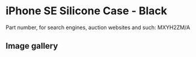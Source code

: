 
# iPhone SE Silicone Case - Black

Part number, for search engines, auction websites and such: MXYH2ZM/A

## Image gallery

<div style={{ width: '100%', maxWidth: '768px' }}>
<GalleryComponent
    images={[
      {
        original: "/everysource/MXYH2.webp",
        thumbnail: "/everypreview/MXYH2.webp",
      },
      {
        original: "/everysource/MXYH2_AV1.webp",
        thumbnail: "/everypreview/MXYH2_AV1.webp",
      },
      {
        original: "/everysource/MXYH2_AV2.webp",
        thumbnail: "/everypreview/MXYH2_AV2.webp",
      },
      {
        original: "/everysource/MXYH2_AV3.webp",
        thumbnail: "/everypreview/MXYH2_AV3.webp",
      },
      {
        original: "/everysource/MXYH2_AV4.webp",
        thumbnail: "/everypreview/MXYH2_AV4.webp",
      },
      {
        original: "/everysource/MXYH2_AV5.webp",
        thumbnail: "/everypreview/MXYH2_AV5.webp",
      }
    ]}
  />
</div>